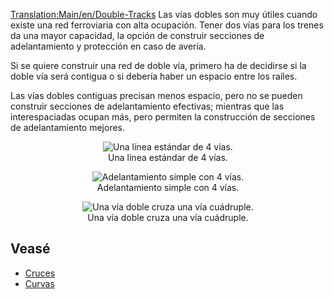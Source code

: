 {{es/Traducción|Double-Tracks|100}}
[[Translation:Main/en/Double-Tracks]]
Las vías dobles son muy útiles cuando existe una red ferroviaria con alta ocupación. Tener dos vías para los trenes da una mayor capacidad, la opción de construir secciones de adelantamiento y protección en caso de avería.

Si se quiere construir una red de doble vía, primero ha de decidirse si la doble vía será contigua o si debería haber un espacio entre los raíles.

Las vías dobles contiguas precisan menos espacio, pero no se pueden construir secciones de adelantamiento efectivas; mientras que las interespaciadas ocupan más, pero permiten la construcción de secciones de adelantamiento mejores.


<center>[[File:en/Normal 4 track.png|center|none|frame|Una línea estándar de 4 vías.]]</center>
<center>[[File:en/Simple overtaking.png|center|none|frame|Adelantamiento simple con 4 vías.]]</center>
<center>[[File:en/2 track - 4 track.png|center|none|frame|Una vía doble cruza una vía cuádruple.]]</center>

== Veasé ==
*[[Main/es/Cruces|Cruces]]
*[[Main/es/Curvas|Curvas]]
